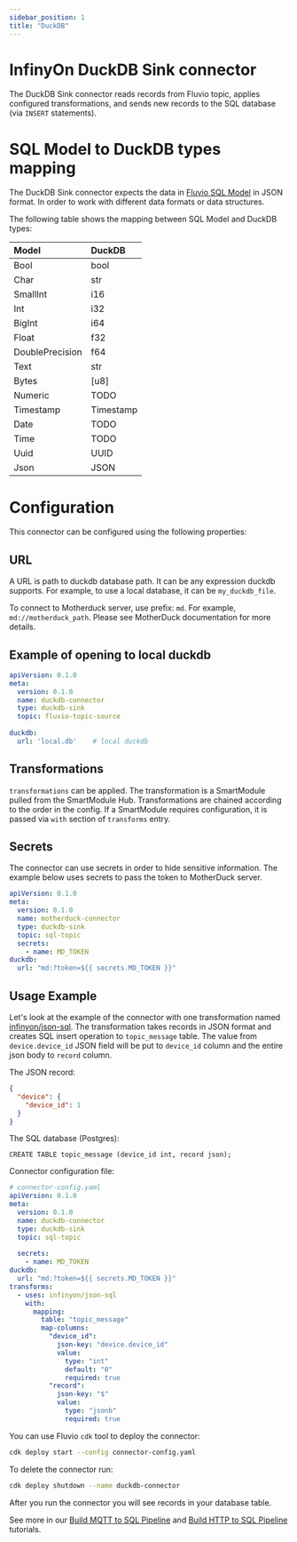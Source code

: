 ```yaml
---
sidebar_position: 1
title: "DuckDB"
---
```


# InfinyOn DuckDB Sink connector

The DuckDB Sink connector reads records from Fluvio topic, applies configured transformations, and
sends new records to the SQL database (via `INSERT` statements).


# SQL Model to DuckDB types mapping

The DuckDB Sink connector expects the data in [Fluvio SQL Model] in JSON format.
In order to work with different data formats or data structures.

The following table shows the mapping between SQL Model and DuckDB types:

| Model           | DuckDB    |
|:----------------|:----------|
| Bool            | bool      |
| Char            | str       |
| SmallInt        | i16       |
| Int             | i32       |
| BigInt          | i64       |
| Float           | f32       |
| DoublePrecision | f64       |
| Text            | str       |
| Bytes           | [u8]      |
| Numeric         | TODO      |
| Timestamp       | Timestamp |
| Date            | TODO      |
| Time            | TODO      |
| Uuid            | UUID      |
| Json            | JSON      |

# Configuration

This connector can be configured using the following properties:
## URL

A URL is path to duckdb database path.  It can be any expression duckdb supports.  For example, to use a local database, it can be `my_duckdb_file`.

To connect to Motherduck server, use prefix: `md`.  For example, `md://motherduck_path`.  Please see MotherDuck documentation for more details.

## Example of opening to local duckdb
```yaml
apiVersion: 0.1.0
meta:
  version: 0.1.0
  name: duckdb-connector
  type: duckdb-sink
  topic: fluvio-topic-source
  
duckdb:
  url: 'local.db'    # local duckdb
```

## Transformations

 `transformations` can be applied.
The transformation is a SmartModule pulled from the SmartModule Hub. Transformations are chained according to the order
in the config. If a SmartModule requires configuration, it is passed via `with` section of `transforms` entry.



## Secrets

The connector can use secrets in order to hide sensitive information.  The example below uses secrets to pass the token to MotherDuck server.

```yaml
apiVersion: 0.1.0
meta:
  version: 0.1.0
  name: motherduck-connector
  type: duckdb-sink
  topic: sql-topic
  secrets:
    - name: MD_TOKEN
duckdb:
  url: "md:?token=${{ secrets.MD_TOKEN }}"
```
## Usage Example
Let's look at the example of the connector with one transformation named [infinyon/json-sql](https://github.com/infinyon/fluvio-connectors/blob/main/smartmodules/json-sql/README.md). The transformation takes
records in JSON format and creates SQL insert operation to `topic_message` table. The value from `device.device_id`
JSON field will be put to `device_id` column and the entire json body to `record` column.

The JSON record:
```json
{
  "device": {
    "device_id": 1
  }
}
```

The SQL database (Postgres):
```
CREATE TABLE topic_message (device_id int, record json);
```

Connector configuration file:
```yaml
# connector-config.yaml
apiVersion: 0.1.0
meta:
  version: 0.1.0
  name: duckdb-connector
  type: duckdb-sink
  topic: sql-topic
  
  secrets:
    - name: MD_TOKEN
duckdb:
  url: "md:?token=${{ secrets.MD_TOKEN }}"
transforms:
  - uses: infinyon/json-sql
    with:
      mapping:
        table: "topic_message"
        map-columns:
          "device_id":
            json-key: "device.device_id"
            value:
              type: "int"
              default: "0"
              required: true
          "record":
            json-key: "$"
            value:
              type: "jsonb"
              required: true
```

You can use Fluvio `cdk` tool to deploy the connector:

```bash
cdk deploy start --config connector-config.yaml
```

To delete the connector run:
```bash
cdk deploy shutdown --name duckdb-connector

```
After you run the connector you will see records in your database table.

See more in our [Build MQTT to SQL Pipeline] and [Build HTTP to SQL Pipeline] tutorials.

[Build HTTP to SQL Pipeline]: /docs/latest/fluvio/tutorials/http-to-sql
[Build MQTT to SQL Pipeline]: /docs/latest/fluvio/tutorials/mqtt-to-sql
[Fluvio SQL Model]: https://github.com/infinyon/fluvio-connectors/blob/main/rust-connectors/models/fluvio-model-sql